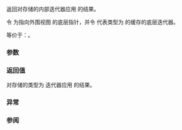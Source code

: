{{title|iter_move{{small|(ranges::chunk_view::''inner-iterator'')}}}}
{{cpp/ranges/chunk_view/navbar}}

{{ddcl|since=c++23|
friend constexpr auto iter_move( const /*inner-iterator*/&amp; i ) noexcept(/* 见下文 */)
}}

返回对存储的内部迭代器应用 {{lc|ranges::iter_move}} 的结果。

令 {{rlpi|/#数据成员|parent_}} 为指向外围视图 {{tt|chunk_view}} 的底层指针，并令 {{c|*i.parent_-&gt;current_}} 代表类型为 {{c|ranges::iterator_t&lt;V&gt;}} 的缓存的底层迭代器。

等价于：{{c|return ranges::iter_move(*i.parent_-&gt;current_);}}。

{{cpp/hidden friend|{{tt|chunk_view::''inner-iterator''}}}}

===参数===
{{par begin}}
{{par|i|迭代器}}
{{par end}}

===返回值===
对存储的类型为 {{c|ranges::iterator_t&lt;V&gt;}} 迭代器应用 {{c|ranges::iter_move}} 的结果。

===异常===
{{noexcept|noexcept(ranges::iter_move(*i.parent_-&gt;current_))}}

===参阅===
{{dsc begin}}
{{dsc inc|cpp/iterator/ranges/dsc iter_move}}
{{dsc end}}

{{langlinks|de|en|es|ja|ru}}